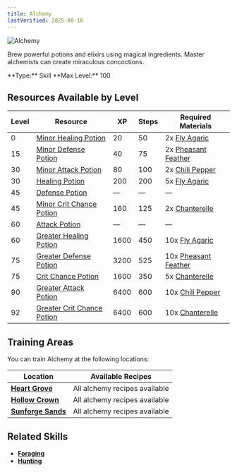 ```yaml
---
title: Alchemy
lastVerified: 2025-08-16
---
```


<div className="flex items-start gap-6 mb-8">
  <div className="flex-shrink-0">
    <img src="/assets/icons/alchemy.png" alt="Alchemy" className="w-24 h-24 border rounded-lg" />
  </div>
  <div className="flex-1">
    <div className="space-y-2">
      <p className="text-lg text-muted-foreground">Brew powerful potions and elixirs using magical ingredients. Master alchemists can create miraculous concoctions.</p>
      <div className="flex flex-wrap gap-4 text-sm">
        <span className="px-2 py-1 bg-green-100 dark:bg-green-900 rounded-md">
          **Type:** Skill
        </span>
        <span className="px-2 py-1 bg-purple-100 dark:bg-purple-900 rounded-md">
          **Max Level:** 100
        </span>
      </div>
    </div>
  </div>
</div>

## Resources Available by Level

| Level | Resource                                                                       | XP   | Steps | Required Materials |
| ----- | ------------------------------------------------------------------------------ | ---- | ----- | ------------------ |
| 0     | [Minor Healing Potion](/docs/items/individual/minor_healing_potion)           | 20   | 50    | 2x [Fly Agaric](/docs/resources/individual/fly_agaric) |
| 15    | [Minor Defense Potion](/docs/items/individual/minor_defense_potion)           | 40   | 75    | 2x [Pheasant Feather](/docs/resources/individual/bird_2_feather) |
| 30    | [Minor Attack Potion](/docs/items/individual/minor_attack_potion)             | 80   | 100   | 2x [Chili Pepper](/docs/resources/individual/chili_pepper) |
| 30    | [Healing Potion](/docs/items/individual/healingpotion)                        | 200  | 200   | 5x [Fly Agaric](/docs/resources/individual/fly_agaric) |
| 45    | [Defense Potion](/docs/items/individual/defensepotion)                        | —    | —     | — |
| 45    | [Minor Crit Chance Potion](/docs/items/individual/minor_crit_chance_potion)   | 160  | 125   | 2x [Chanterelle](/docs/resources/individual/chanterelle) |
| 60    | [Attack Potion](/docs/items/individual/attackpotion)                          | —    | —     | — |
| 60    | [Greater Healing Potion](/docs/items/individual/greater_healing_potion)       | 1600 | 450   | 10x [Fly Agaric](/docs/resources/individual/fly_agaric) |
| 75    | [Greater Defense Potion](/docs/items/individual/greater_defense_potion)       | 3200 | 525   | 10x [Pheasant Feather](/docs/resources/individual/bird_2_feather) |
| 75    | [Crit Chance Potion](/docs/items/individual/crit_chance_potion)               | 1600 | 350   | 5x [Chanterelle](/docs/resources/individual/chanterelle) |
| 90    | [Greater Attack Potion](/docs/items/individual/greater_attack_potion)         | 6400 | 600   | 10x [Chili Pepper](/docs/resources/individual/chili_pepper) |
| 92    | [Greater Crit Chance Potion](/docs/items/individual/greater_crit_chance_potion) | 6400 | 600   | 10x [Chanterelle](/docs/resources/individual/chanterelle) |

## Training Areas

You can train Alchemy at the following locations:

| Location                                                  | Available Recipes             |
| --------------------------------------------------------- | ----------------------------- |
| **[Heart Grove](/docs/map/individual/heart_grove)**       | All alchemy recipes available |
| **[Hollow Crown](/docs/map/individual/hollow_crown)**     | All alchemy recipes available |
| **[Sunforge Sands](/docs/map/individual/sunforge_sands)** | All alchemy recipes available |

## Related Skills

- **[Foraging](/docs/skills/individual/foraging)**
- **[Hunting](/docs/skills/individual/hunting)**
